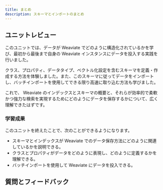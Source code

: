 ```yaml
---
title: まとめ
description: スキーマとインポートのまとめ
---
```


## <i class="fa-solid fa-chalkboard-user"></i> ユニットレビュー

このユニットでは、データが  Weaviate  でどのように構造化されているかを学び、最初から最後まで自身の  Weaviate  インスタンスにデータを投入する実践を行いました。

クラス、プロパティ、データタイプ、ベクトル化設定を含むスキーマを定義・作成する方法を体験しました。また、このスキーマに従ってデータをインポートし、バッチインポートを使用してできる限り高速に取り込む方法も学びました。

これで、  Weaviate  のインデックスとスキーマの概要と、それらが効率的で柔軟かつ強力な検索を実現するためにどのようにデータを保存するかについて、広く理解できたはずです。

### <i class="fa-solid fa-clipboard-list-check"></i> 学習成果

このユニットを終えたことで、次のことができるようになります。  
- スキーマとインデックスが  Weaviate  でのデータ保存方法にどのように関連しているかを説明できる。  
- クラスとプロパティがデータをどのように表現し、どのように定義するかを理解できる。  
- バッチインポートを使用して  Weaviate  にデータを投入できる。  

## 質問とフィードバック


<DocsFeedback/>